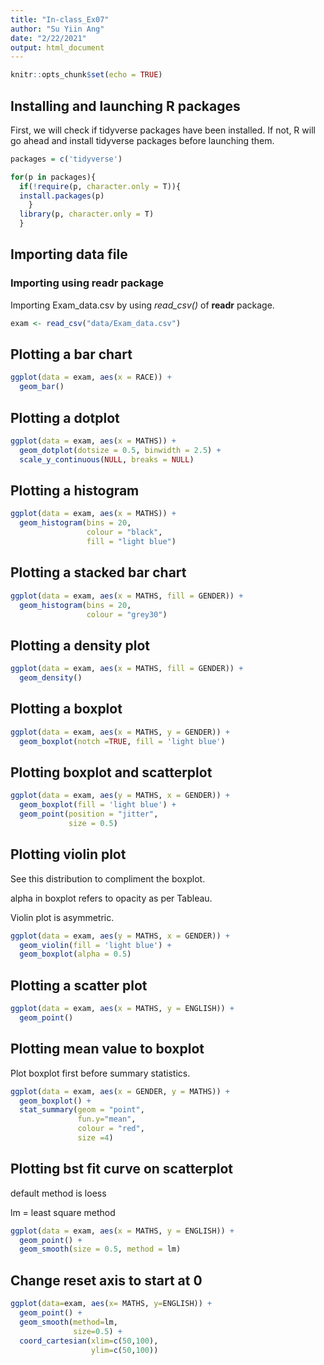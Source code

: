 ```yaml
---
title: "In-class_Ex07"
author: "Su Yiin Ang"
date: "2/22/2021"
output: html_document
---
```


```r
knitr::opts_chunk$set(echo = TRUE)
```

## Installing and launching R packages

First, we will check if tidyverse packages have been installed. If not, R will go ahead and install tidyverse packages before launching them.

```r
packages = c('tidyverse')

for(p in packages){
  if(!require(p, character.only = T)){
  install.packages(p)
    }
  library(p, character.only = T)
  }
```

## Importing data file

### Importing using readr package

Importing Exam_data.csv by using *read_csv()* of **readr** package.

```r
exam <- read_csv("data/Exam_data.csv")
```

## Plotting a bar chart

```r
ggplot(data = exam, aes(x = RACE)) + 
  geom_bar()
```

## Plotting a dotplot

```r
ggplot(data = exam, aes(x = MATHS)) + 
  geom_dotplot(dotsize = 0.5, binwidth = 2.5) +
  scale_y_continuous(NULL, breaks = NULL)
```


## Plotting a histogram

```r
ggplot(data = exam, aes(x = MATHS)) + 
  geom_histogram(bins = 20, 
                 colour = "black",
                 fill = "light blue")
```

## Plotting a stacked bar chart

```r
ggplot(data = exam, aes(x = MATHS, fill = GENDER)) + 
  geom_histogram(bins = 20, 
                 colour = "grey30")
```


## Plotting a density plot

```r
ggplot(data = exam, aes(x = MATHS, fill = GENDER)) + 
  geom_density()
```

## Plotting a boxplot

```r
ggplot(data = exam, aes(x = MATHS, y = GENDER)) + 
  geom_boxplot(notch =TRUE, fill = 'light blue')
```


## Plotting boxplot and scatterplot

```r
ggplot(data = exam, aes(y = MATHS, x = GENDER)) + 
  geom_boxplot(fill = 'light blue') + 
  geom_point(position = "jitter",
             size = 0.5)
```


## Plotting violin plot

See this distribution to compliment the boxplot.

alpha in boxplot refers to opacity as per Tableau.

Violin plot is asymmetric.
```r
ggplot(data = exam, aes(y = MATHS, x = GENDER)) + 
  geom_violin(fill = 'light blue') +
  geom_boxplot(alpha = 0.5) 
```

## Plotting a scatter plot
```r
ggplot(data = exam, aes(x = MATHS, y = ENGLISH)) + 
  geom_point()
```


## Plotting mean value to boxplot

Plot boxplot first before summary statistics.

```r
ggplot(data = exam, aes(x = GENDER, y = MATHS)) + 
  geom_boxplot() +
  stat_summary(geom = "point",
               fun.y="mean",
               colour = "red",
               size =4)
```

## Plotting bst fit curve on scatterplot

default method is loess

lm = least square method

```r
ggplot(data = exam, aes(x = MATHS, y = ENGLISH)) + 
  geom_point() + 
  geom_smooth(size = 0.5, method = lm)
```


## Change reset axis to start at 0
```r
ggplot(data=exam, aes(x= MATHS, y=ENGLISH)) +
  geom_point() +
  geom_smooth(method=lm,
              size=0.5) +
  coord_cartesian(xlim=c(50,100),
                  ylim=c(50,100))
```

